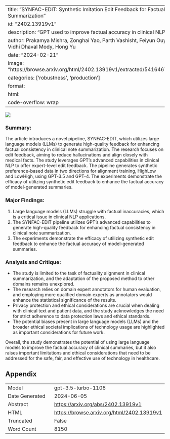 
---
title: "SYNFAC-EDIT: Synthetic Imitation Edit Feedback for Factual Alignment in Clinical Summarization"
id: "2402.13919v1"
description: "GPT used to improve factual accuracy in clinical NLP."
author: Prakamya Mishra, Zonghai Yao, Parth Vashisht, Feiyun Ouyang, Beining Wang, Vidhi Dhaval Mody, Hong Yu
date: "2024-02-21"
image: "https://browse.arxiv.org/html/2402.13919v1/extracted/5416467/Images/acl_main.png"
categories: ['robustness', 'production']
format:
  html:
    code-overflow: wrap
---

![](https://browse.arxiv.org/html/2402.13919v1/extracted/5416467/Images/acl_main.png)

### Summary:
The article introduces a novel pipeline, SYNFAC-EDIT, which utilizes large language models (LLMs) to generate high-quality feedback for enhancing factual consistency in clinical note summarization. The research focuses on edit feedback, aiming to reduce hallucinations and align closely with medical facts. The study leverages GPT's advanced capabilities in clinical NLP to offer expert-level edit feedback. The pipeline generates synthetic preference-based data in two directions for alignment training, HighLow and LowHigh, using GPT-3.5 and GPT-4. The experiments demonstrate the efficacy of utilizing synthetic edit feedback to enhance the factual accuracy of model-generated summaries.

### Major Findings:
1. Large language models (LLMs) struggle with factual inaccuracies, which is a critical issue in clinical NLP applications.
2. The SYNFAC-EDIT pipeline utilizes GPT's advanced capabilities to generate high-quality feedback for enhancing factual consistency in clinical note summarization.
3. The experiments demonstrate the efficacy of utilizing synthetic edit feedback to enhance the factual accuracy of model-generated summaries.

### Analysis and Critique:
- The study is limited to the task of factuality alignment in clinical summarization, and the adaptation of the proposed method to other domains remains unexplored.
- The research relies on domain expert annotators for human evaluation, and employing more qualified domain experts as annotators would enhance the statistical significance of the results.
- Privacy protection and ethical considerations are crucial when dealing with clinical text and patient data, and the study acknowledges the need for strict adherence to data protection laws and ethical standards.
- The potential biases present in large language models (LLMs) and the broader ethical societal implications of technology usage are highlighted as important considerations for future work.

Overall, the study demonstrates the potential of using large language models to improve the factual accuracy of clinical summaries, but it also raises important limitations and ethical considerations that need to be addressed for the safe, fair, and effective use of technology in healthcare.

## Appendix

|          |          |
|----------|----------|
| Model     | gpt-3.5-turbo-1106       |
| Date Generated     | 2024-06-05       |
| Abstract | [https://arxiv.org/abs/2402.13919v1](https://arxiv.org/abs/2402.13919v1)        |
| HTML     | [https://browse.arxiv.org/html/2402.13919v1](https://browse.arxiv.org/html/2402.13919v1)       |
| Truncated       | False       |
| Word Count       | 8150       |